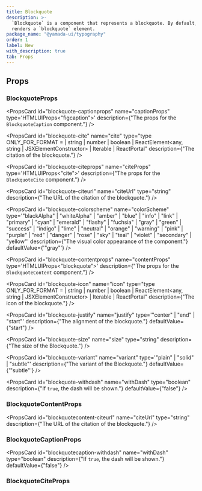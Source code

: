 ```yaml
---
title: Blockquote
description: >-
  `Blockquote` is a component that represents a blockquote. By default, it
  renders a `blockquote` element.
package_name: "@yamada-ui/typography"
order: 1
label: New
with_description: true
tab: Props
---
```


## Props

### BlockquoteProps

<PropsCard
  id="blockquote-captionprops"
  name="captionProps"
  type='HTMLUIProps<"figcaption">'
  description={"The props for the `BlockquoteCaption` component."}
/>

<PropsCard
  id="blockquote-cite"
  name="cite"
  type="type ONLY_FOR_FORMAT =
  | string
  | number
  | boolean
  | ReactElement<any, string | JSXElementConstructor<any>>
  | Iterable<ReactNode>
  | ReactPortal"
  description={"The citation of the blockquote."}
/>

<PropsCard
  id="blockquote-citeprops"
  name="citeProps"
  type='HTMLUIProps<"cite">'
  description={"The props for the `BlockquoteCite` component."}
/>

<PropsCard
  id="blockquote-citeurl"
  name="citeUrl"
  type="string"
  description={"The URL of the citation of the blockquote."}
/>

<PropsCard
  id="blockquote-colorscheme"
  name="colorScheme"
  type='"blackAlpha" | "whiteAlpha" | "amber" | "blue" | "info" | "link" | "primary" | "cyan" | "emerald" | "flashy" | "fuchsia" | "gray" | "green" | "success" | "indigo" | "lime" | "neutral" | "orange" | "warning" | "pink" | "purple" | "red" | "danger" | "rose" | "sky" | "teal" | "violet" | "secondary" | "yellow"'
  description={"The visual color appearance of the component."}
  defaultValue={'"gray"'}
/>

<PropsCard
  id="blockquote-contentprops"
  name="contentProps"
  type='HTMLUIProps<"blockquote">'
  description={"The props for the `BlockquoteContent` component."}
/>

<PropsCard
  id="blockquote-icon"
  name="icon"
  type="type ONLY_FOR_FORMAT =
  | string
  | number
  | boolean
  | ReactElement<any, string | JSXElementConstructor<any>>
  | Iterable<ReactNode>
  | ReactPortal"
  description={"The icon of the blockquote."}
/>

<PropsCard
  id="blockquote-justify"
  name="justify"
  type='"center" | "end" | "start"'
  description={"The alignment of the blockquote."}
  defaultValue={"start"}
/>

<PropsCard
  id="blockquote-size"
  name="size"
  type="string"
  description={"The size of the Blockquote."}
/>

<PropsCard
  id="blockquote-variant"
  name="variant"
  type='"plain" | "solid" | "subtle"'
  description={"The variant of the Blockquote."}
  defaultValue={'"subtle"'}
/>

<PropsCard
  id="blockquote-withdash"
  name="withDash"
  type="boolean"
  description={"If `true`, the dash will be shown."}
  defaultValue={"false"}
/>

### BlockquoteContentProps

<PropsCard
  id="blockquotecontent-citeurl"
  name="citeUrl"
  type="string"
  description={"The URL of the citation of the blockquote."}
/>

### BlockquoteCaptionProps

<PropsCard
  id="blockquotecaption-withdash"
  name="withDash"
  type="boolean"
  description={"If `true`, the dash will be shown."}
  defaultValue={"false"}
/>

### BlockquoteCiteProps
